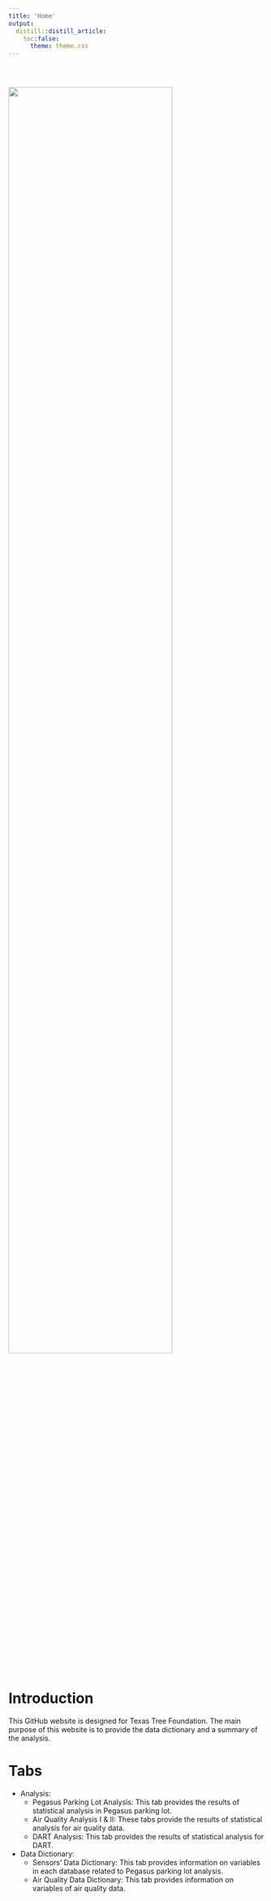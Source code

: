 ---
title: 'Home'
output:
  distill::distill_article:
    toc:false:
      theme: theme.css
---

<style type="text/css">
.title {
  display: none;
}

#getting-started img {
  margin-right: 10px;
}

</style>

<div class="row" style="padding-top: 30px;">
<div class="col-sm-6">

![](images/TTF_Logo.jpg){width=80%}

# **Introduction**

This GitHub website is designed for Texas Tree Foundation. The main purpose of this website is to provide the data dictionary and a summary of the analysis.


# **Tabs**

* Analysis:
    + Pegasus Parking Lot Analysis: This tab provides the results of statistical analysis in Pegasus parking lot.
    + Air Quality Analysis I & II: These tabs provide the results of statistical analysis for air quality data.
    + DART Analysis: This tab provides the results of statistical analysis for DART.

* Data Dictionary:
    + Sensors' Data Dictionary: This tab provides information on variables in each database related to Pegasus parking lot analysis.
    + Air Quality Data Dictionary: This tab provides information on variables of air quality data.


</div>
<div class="col-sm-6">



</a>
</div>
